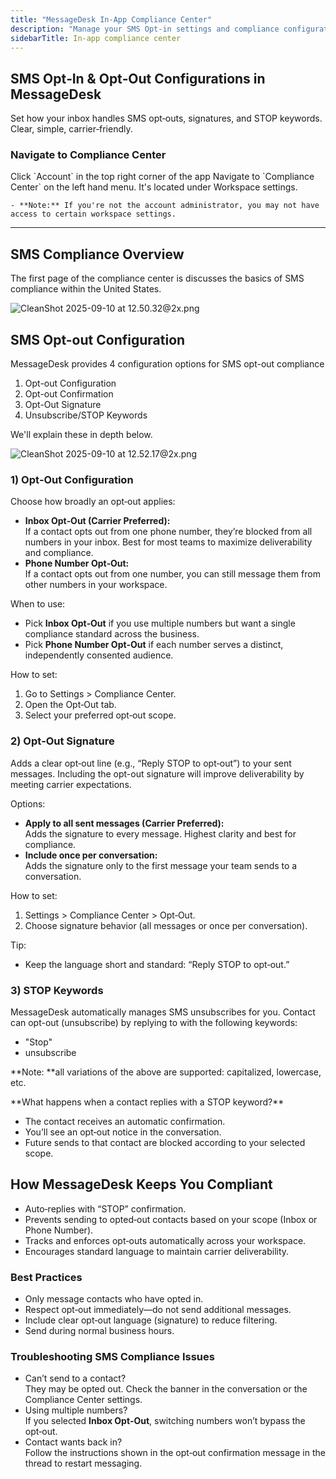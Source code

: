 ```yaml
---
title: "MessageDesk In-App Compliance Center"
description: "Manage your SMS Opt-in settings and compliance configuration for the inbox."
sidebarTitle: In-app compliance center
---
```


## SMS Opt‑In & Opt‑Out Configurations in MessageDesk

Set how your inbox handles SMS opt‑outs, signatures, and STOP keywords. Clear, simple, carrier‑friendly.

### Navigate to Compliance Center

<Steps>
  <Step title="Navigate to Account Settings">
    Click `Account` in the top right corner of the app
  </Step>
  <Step title="Click Compliance Center">
    Navigate to `Compliance Center` on the left hand menu. It's located under Workspace settings.

    - **Note:** If you're not the account administrator, you may not have access to certain workspace settings.
  </Step>
</Steps>

---

## SMS Compliance Overview

The first page of the compliance center is discusses the basics of SMS compliance within the United States.

![CleanShot 2025-09-10 at 12.50.32@2x.png](/images/CleanShot2025-09-10at12.50.32@2x.png)

## SMS Opt-out Configuration

MessageDesk provides 4 configuration options for SMS opt-out compliance

1. Opt-out Configuration
2. Opt-out Confirmation
3. Opt-Out Signature
4. Unsubscribe/STOP Keywords

We'll explain these in depth below.

![CleanShot 2025-09-10 at 12.52.17@2x.png](/images/CleanShot2025-09-10at12.52.17@2x.png)

### **1) Opt‑Out Configuration**

Choose how broadly an opt‑out applies:

- **Inbox Opt‑Out (Carrier Preferred):**\
  If a contact opts out from one phone number, they’re blocked from all numbers in your inbox. Best for most teams to maximize deliverability and compliance.
- **Phone Number Opt‑Out:**\
  If a contact opts out from one number, you can still message them from other numbers in your workspace.

When to use:

- Pick **Inbox Opt‑Out** if you use multiple numbers but want a single compliance standard across the business.
- Pick **Phone Number Opt‑Out** if each number serves a distinct, independently consented audience.

How to set:

1. Go to Settings \> Compliance Center.
2. Open the Opt‑Out tab.
3. Select your preferred opt‑out scope.

### **2) Opt‑Out Signature**

Adds a clear opt‑out line (e.g., “Reply STOP to opt‑out”) to your sent messages. Including the opt-out signature will improve deliverability by meeting carrier expectations.

Options:

- **Apply to all sent messages (Carrier Preferred):**\
  Adds the signature to every message. Highest clarity and best for compliance.
- **Include once per conversation:**\
  Adds the signature only to the first message your team sends to a conversation.

How to set:

1. Settings \> Compliance Center \> Opt‑Out.
2. Choose signature behavior (all messages or once per conversation).

Tip:

- Keep the language short and standard: “Reply STOP to opt‑out.”

### **3) STOP Keywords**

MessageDesk automatically manages SMS unsubscribes for you. Contact can opt-out (unsubscribe) by replying to with the following keywords:

- "Stop"
- unsubscribe

\*\*Note: \*\*all variations of the above are supported: capitalized, lowercase, etc.

<Info>
  **What happens when a contact replies with a STOP keyword?**

  - The contact receives an automatic confirmation.
  - You’ll see an opt‑out notice in the conversation.
  - Future sends to that contact are blocked according to your selected scope.
</Info>

## **How MessageDesk Keeps You Compliant**

- Auto‑replies with “STOP” confirmation.
- Prevents sending to opted‑out contacts based on your scope (Inbox or Phone Number).
- Tracks and enforces opt‑outs automatically across your workspace.
- Encourages standard language to maintain carrier deliverability.

### **Best Practices**

- Only message contacts who have opted in.
- Respect opt‑out immediately—do not send additional messages.
- Include clear opt‑out language (signature) to reduce filtering.
- Send during normal business hours.

### **Troubleshooting SMS Compliance Issues**

- Can’t send to a contact?\
  They may be opted out. Check the banner in the conversation or the Compliance Center settings.
- Using multiple numbers?\
  If you selected **Inbox Opt‑Out**, switching numbers won’t bypass the opt‑out.
- Contact wants back in?\
  Follow the instructions shown in the opt‑out confirmation message in the thread to restart messaging.